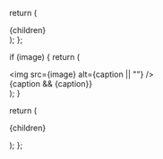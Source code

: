 
  return (
    <div className="custom-grid">
      {children}
    </div>
  );
};

  if (image) {
    return (
      <div className="grid-item-image">
        <div className="image-wrapper">
          <img src={image} alt={caption || ""} />
        </div>
        {caption && <span className="image-caption">{caption}</span>}
      </div>
    );
  }

  return (
    <div className="grid-item-text">
      <p>{children}</p>
    </div>
  );
};
